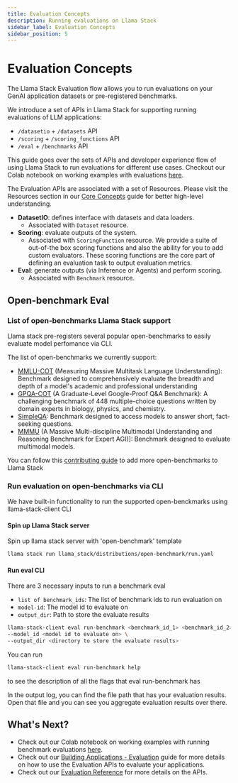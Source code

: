 ```yaml
---
title: Evaluation Concepts
description: Running evaluations on Llama Stack
sidebar_label: Evaluation Concepts
sidebar_position: 5
---
```


# Evaluation Concepts

The Llama Stack Evaluation flow allows you to run evaluations on your GenAI application datasets or pre-registered benchmarks.

We introduce a set of APIs in Llama Stack for supporting running evaluations of LLM applications:
- `/datasetio` + `/datasets` API
- `/scoring` + `/scoring_functions` API
- `/eval` + `/benchmarks` API

This guide goes over the sets of APIs and developer experience flow of using Llama Stack to run evaluations for different use cases. Checkout our Colab notebook on working examples with evaluations [here](https://colab.research.google.com/drive/10CHyykee9j2OigaIcRv47BKG9mrNm0tJ?usp=sharing).

The Evaluation APIs are associated with a set of Resources. Please visit the Resources section in our [Core Concepts](./index.mdx) guide for better high-level understanding.

- **DatasetIO**: defines interface with datasets and data loaders.
  - Associated with `Dataset` resource.
- **Scoring**: evaluate outputs of the system.
  - Associated with `ScoringFunction` resource. We provide a suite of out-of-the box scoring functions and also the ability for you to add custom evaluators. These scoring functions are the core part of defining an evaluation task to output evaluation metrics.
- **Eval**: generate outputs (via Inference or Agents) and perform scoring.
  - Associated with `Benchmark` resource.

## Open-benchmark Eval

### List of open-benchmarks Llama Stack support

Llama stack pre-registers several popular open-benchmarks to easily evaluate model perfomance via CLI.

The list of open-benchmarks we currently support:
- [MMLU-COT](https://arxiv.org/abs/2009.03300) (Measuring Massive Multitask Language Understanding): Benchmark designed to comprehensively evaluate the breadth and depth of a model's academic and professional understanding
- [GPQA-COT](https://arxiv.org/abs/2311.12022) (A Graduate-Level Google-Proof Q&A Benchmark): A challenging benchmark of 448 multiple-choice questions written by domain experts in biology, physics, and chemistry.
- [SimpleQA](https://openai.com/index/introducing-simpleqa/): Benchmark designed to access models to answer short, fact-seeking questions.
- [MMMU](https://arxiv.org/abs/2311.16502) (A Massive Multi-discipline Multimodal Understanding and Reasoning Benchmark for Expert AGI)]: Benchmark designed to evaluate multimodal models.

You can follow this [contributing guide](../references/evals_reference/#open-benchmark-contributing-guide) to add more open-benchmarks to Llama Stack

### Run evaluation on open-benchmarks via CLI

We have built-in functionality to run the supported open-benckmarks using llama-stack-client CLI

#### Spin up Llama Stack server

Spin up llama stack server with 'open-benchmark' template
```bash
llama stack run llama_stack/distributions/open-benchmark/run.yaml
```

#### Run eval CLI
There are 3 necessary inputs to run a benchmark eval
- `list of benchmark_ids`: The list of benchmark ids to run evaluation on
- `model-id`: The model id to evaluate on
- `output_dir`: Path to store the evaluate results

```bash
llama-stack-client eval run-benchmark <benchmark_id_1> <benchmark_id_2> ... \
--model_id <model id to evaluate on> \
--output_dir <directory to store the evaluate results>
```

You can run
```bash
llama-stack-client eval run-benchmark help
```
to see the description of all the flags that eval run-benchmark has

In the output log, you can find the file path that has your evaluation results. Open that file and you can see you aggregate
evaluation results over there.

## What's Next?

- Check out our Colab notebook on working examples with running benchmark evaluations [here](https://colab.research.google.com/github/meta-llama/llama-stack/blob/main/docs/notebooks/Llama_Stack_Benchmark_Evals.ipynb#scrollTo=mxLCsP4MvFqP).
- Check out our [Building Applications - Evaluation](../building_applications/evals.mdx) guide for more details on how to use the Evaluation APIs to evaluate your applications.
- Check out our [Evaluation Reference](../references/evals_reference/) for more details on the APIs.
